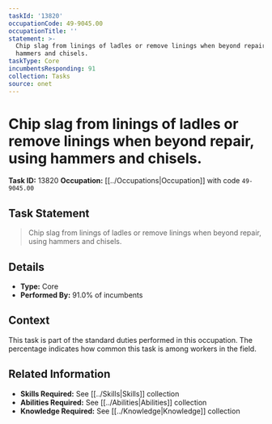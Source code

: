 ```yaml
---
taskId: '13820'
occupationCode: 49-9045.00
occupationTitle: ''
statement: >-
  Chip slag from linings of ladles or remove linings when beyond repair, using
  hammers and chisels.
taskType: Core
incumbentsResponding: 91
collection: Tasks
source: onet
---
```

# Chip slag from linings of ladles or remove linings when beyond repair, using hammers and chisels.

**Task ID:** 13820
**Occupation:** [[../Occupations|Occupation]] with code `49-9045.00`

## Task Statement

> Chip slag from linings of ladles or remove linings when beyond repair, using hammers and chisels.

## Details

- **Type:** Core
- **Performed By:** 91.0% of incumbents

## Context

This task is part of the standard duties performed in this occupation. The percentage indicates how common this task is among workers in the field.

## Related Information

- **Skills Required:** See [[../Skills|Skills]] collection
- **Abilities Required:** See [[../Abilities|Abilities]] collection
- **Knowledge Required:** See [[../Knowledge|Knowledge]] collection
